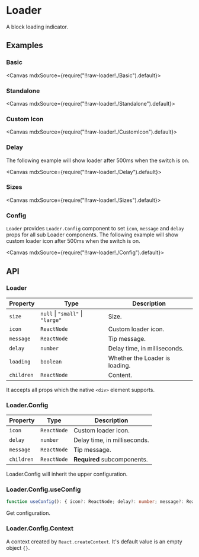 
<Meta title="Feedbacks/Loader" />

# Loader

A block loading indicator.

## Examples

### Basic

<Canvas mdxSource={require("!!raw-loader!./Basic").default}>
  <Story id="examples-loader--basic" />
</Canvas>

### Standalone

<Canvas mdxSource={require("!!raw-loader!./Standalone").default}>
  <Story id="examples-loader--standalone" />
</Canvas>

### Custom Icon

<Canvas mdxSource={require("!!raw-loader!./CustomIcon").default}>
  <Story id="examples-loader--custom-icon" />
</Canvas>

### Delay

The following example will show loader after 500ms when the switch is on.

<Canvas mdxSource={require("!!raw-loader!./Delay").default}>
  <Story id="examples-loader--delay" />
</Canvas>

### Sizes

<Canvas mdxSource={require("!!raw-loader!./Sizes").default}>
  <Story id="examples-loader--sizes" />
</Canvas>

### Config

`Loader` provides `Loader.Config` component to set `icon`, `message` and `delay` props for all sub Loader components. The following example will show custom loader icon after 500ms when the switch is on.

<Canvas mdxSource={require("!!raw-loader!./Config").default}>
  <Story id="examples-loader--config" />
</Canvas>

## API

### Loader

| Property   | Type                             | Description                    |
| ---------- | -------------------------------- | ------------------------------ |
| `size`     | `null` \| `"small"` \| `"large"` | Size.                          |
| `icon`     | `ReactNode`                      | Custom loader icon.            |
| `message`  | `ReactNode`                      | Tip message.                   |
| `delay`    | `number`                         | Delay time, in milliseconds.   |
| `loading`  | `boolean`                        | Whether the Loader is loading. |
| `children` | `ReactNode`                      | Content.                       |

It accepts all props which the native `<div>` element supports.

### Loader.Config

| Property   | Type        | Description                  |
| ---------- | ----------- | ---------------------------- |
| `icon`     | `ReactNode` | Custom loader icon.          |
| `delay`    | `number`    | Delay time, in milliseconds. |
| `message`  | `ReactNode` | Tip message.                 |
| `children` | `ReactNode` | **Required** subcomponents.  |

Loader.Config will inherit the upper configuration.

### Loader.Config.useConfig

```ts
function useConfig(): { icon?: ReactNode; delay?: number; message?: ReactNode };
```

Get configuration.

### Loader.Config.Context

A context created by `React.createContext`. It's default value is an empty object `{}`.
